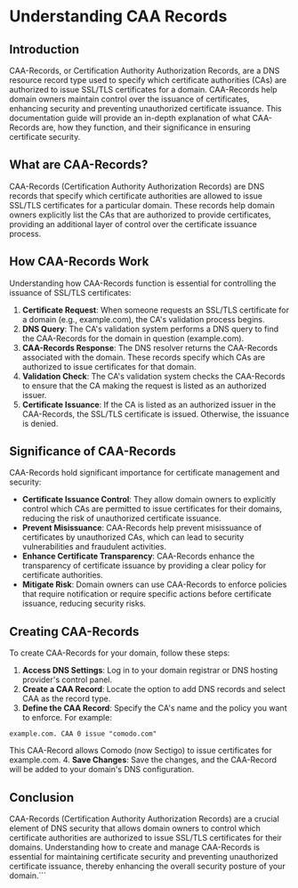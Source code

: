 # Understanding CAA Records

## Introduction
CAA-Records, or Certification Authority Authorization Records, are a DNS resource record type used to specify which certificate authorities (CAs) are authorized to issue SSL/TLS certificates for a domain. CAA-Records help domain owners maintain control over the issuance of certificates, enhancing security and preventing unauthorized certificate issuance. This documentation guide will provide an in-depth explanation of what CAA-Records are, how they function, and their significance in ensuring certificate security.

## What are CAA-Records?
CAA-Records (Certification Authority Authorization Records) are DNS records that specify which certificate authorities are allowed to issue SSL/TLS certificates for a particular domain. These records help domain owners explicitly list the CAs that are authorized to provide certificates, providing an additional layer of control over the certificate issuance process.

## How CAA-Records Work
Understanding how CAA-Records function is essential for controlling the issuance of SSL/TLS certificates:

1. **Certificate Request**: When someone requests an SSL/TLS certificate for a domain (e.g., example.com), the CA's validation process begins.
2. **DNS Query**: The CA's validation system performs a DNS query to find the CAA-Records for the domain in question (example.com).
3. **CAA-Records Response**: The DNS resolver returns the CAA-Records associated with the domain. These records specify which CAs are authorized to issue certificates for that domain.
4. **Validation Check**: The CA's validation system checks the CAA-Records to ensure that the CA making the request is listed as an authorized issuer.
5. **Certificate Issuance**: If the CA is listed as an authorized issuer in the CAA-Records, the SSL/TLS certificate is issued. Otherwise, the issuance is denied.

## Significance of CAA-Records
CAA-Records hold significant importance for certificate management and security:

- **Certificate Issuance Control**: They allow domain owners to explicitly control which CAs are permitted to issue certificates for their domains, reducing the risk of unauthorized certificate issuance.
- **Prevent Misissuance**: CAA-Records help prevent misissuance of certificates by unauthorized CAs, which can lead to security vulnerabilities and fraudulent activities.
- **Enhance Certificate Transparency**: CAA-Records enhance the transparency of certificate issuance by providing a clear policy for certificate authorities.
- **Mitigate Risk**: Domain owners can use CAA-Records to enforce policies that require notification or require specific actions before certificate issuance, reducing security risks.

## Creating CAA-Records
To create CAA-Records for your domain, follow these steps:

1. **Access DNS Settings**: Log in to your domain registrar or DNS hosting provider's control panel.
2. **Create a CAA Record**: Locate the option to add DNS records and select CAA as the record type.
3. **Define the CAA Record**: Specify the CA's name and the policy you want to enforce. For example:
```
example.com. CAA 0 issue "comodo.com"
```
This CAA-Record allows Comodo (now Sectigo) to issue certificates for example.com.
4. **Save Changes**: Save the changes, and the CAA-Record will be added to your domain's DNS configuration.

## Conclusion
CAA-Records (Certification Authority Authorization Records) are a crucial element of DNS security that allows domain owners to control which certificate authorities are authorized to issue SSL/TLS certificates for their domains. Understanding how to create and manage CAA-Records is essential for maintaining certificate security and preventing unauthorized certificate issuance, thereby enhancing the overall security posture of your domain.```
